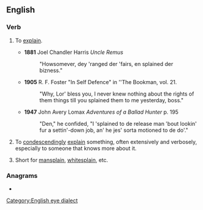{{also|-splain}}
==English==
{{wikipedia|splaining}}

===Verb===
{{en-verb}}

# {{lb|en|informal, dialectal}} To [[explain]].
#* '''1881''' Joel Chandler Harris ''Uncle Remus''
#*: "Howsomever, dey 'ranged der 'fairs, en splained der bizness."
#* '''1905''' R. F. Foster "In Self Defence" in ''The Bookman, vol. 21.
#*: "Why, Lor' bless you, I never knew nothing about the rights of them things till you splained them to me yesterday, boss."
#* '''1947''' John Avery Lomax ''Adventures of a Ballad Hunter'' p. 195
#*: "Den," he confided, "I 'splained to de release man 'bout lookin' fur a settin'-down job, an' he jes' sorta motioned to de do'."
# {{lb|en|slang}} To [[condescendingly]] [[explain]] something, often extensively and verbosely, especially to someone that knows more about it.
# {{lb|en|slang}} Short for [[mansplain]], [[whitesplain]], etc.

===Anagrams===
* {{anagrams|en|Aplins|Lipans|Pinals|Plains|lapins|plains|spinal}}

[[Category:English eye dialect]]